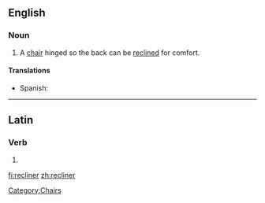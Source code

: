 ==English==

===Noun===
{{en-noun}}
{{wikipedia}}

# A [[chair]] hinged so the back can be [[recline]]d for comfort.

====Translations====
{{trans-top|hinged chair}}
* Spanish: {{t-|es|tumbona|f}}
{{trans-mid}}
{{trans-bottom}}

[[Category:Chairs]]

----

==Latin==

===Verb===
{{la-verb-form|rēclīner}}

# {{conjugation of|reclino|rēclīnō|1|s|pres|pass|sub|lang=la}}
{{count page|[[Wiktionary:Page count]]}}

[[fi:recliner]]
[[zh:recliner]]